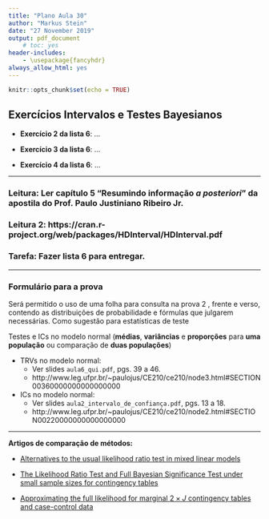 ```yaml
---
title: "Plano Aula 30"
author: "Markus Stein"
date: "27 November 2019"
output: pdf_document
    # toc: yes
header-includes:
    - \usepackage{fancyhdr}
always_allow_html: yes
---
```

\addtolength{\headheight}{1.0cm} 
\pagestyle{fancyplain} 
\rhead{\includegraphics[height=1.5cm]{Logo-40-anos-estatistica.png}}
\lhead{\includegraphics[height=1.5cm]{logoIME60.jpg}}
\chead{UNIVERSIDADE FEDERAL DO RIO GRANDE DO SUL \\
INSTITUTO DE MATEMÁTICA E ESTATÍSTICA \\
DEPARTAMENTO DE ESTATÍSTICA \\
\vspace{0.3cm}
MAT02023 - INFERÊNCIA B - 2019/2
}
\renewcommand{\headrulewidth}{0pt} 


```r
knitr::opts_chunk$set(echo = TRUE)
```

## Exercícios Intervalos e Testes Bayesianos

\vspace{0.5cm}


* **Exercício 2 da lista 6**: ...

\vspace{0.5cm}

* **Exercício 3 da lista 6**: ...

\vspace{0.5cm}

* **Exercício 4 da lista 6**: ...

\vspace{0.5cm}

***
<!-- ### Tarefa: Fazer a lista 3 para entregar. -->
### Leitura: Ler capítulo 5 "Resumindo informação *a posteriori*" da apostila do Prof. Paulo Justiniano Ribeiro Jr.

### Leitura 2: https://cran.r-project.org/web/packages/HDInterval/HDInterval.pdf

### Tarefa: Fazer lista 6 para entregar.
***

<!-- pagina thomas - intervalos -->
<!-- https://notstatschat.rbind.io/2019/06/11/confidence-intervals-not-a-very-strong-property/ -->
<!-- https://notstatschat.rbind.io/2019/06/20/wald-score-lrt-the-picture/ -->

<!-- - writing design -->
<!-- - EM algorithm - git project and rmd; -->
<!-- - SES -->
<!-- - InfB -->
<!--   - marcar sala -->


<!-- explorar nivel e tamanho de testes -->
<!-- explorar nível de confiança e cobertura do intervalo  -->
<!-- fazer questões da prova... teste bayesiano por intervalo??? ver questões que faltaram ser abordadaqs na prova -->


<!-- lista 4 - pegar lista 5 e 6 da marcia-->
<!-- - razão de verossimilhanças monótona -->
<!-- - valor $p$ ...exercicios do casella esta estensos -->
<!-- - testes como intervalos... -->
<!-- - testes bayesianos -->

<!-- lista 5 - pegar exercicios da lista 3 -->
<!-- - teste assintóticos -->
<!-- - TRV para diferenças medias e proporções, razões de variância -->
<!-- - intervalos e testes -->
<!-- http://st551.cwick.co.nz/ -->
<!-- o que acontece se usar formulas p variancias iguais quando na verdade não são?... -->
<!-- http://st551.cwick.co.nz/final_study_guide/ -->
<!-- se variaveis nao sao normais? e se o $n$ não for grande? -->



<!-- lista 6 -->
<!-- - Teste bayesianos -->
<!-- - https://rpubs.com/ulamht/470151 -->
<!-- - http://web.stanford.edu/class/stats200/Lecture20.pdf -->

<!-- trabalho final -->
<!-- cobra passo a passo de realizacao de testes -->
<!-- interpretacoes IC e TH-->
<!-- comparacoes TH/IC exatos/assintoticos -->


<!-- ### Distribuição Categórica (Multinoulli) e Multinomial -->
<!-- Seja $\boldsymbol{I} = (I_1, \ldots, I_k)$, tal que $I_i$  uma a. a. de $\boldsymbol{I} \sim \textit{Categórica}(\boldsymbol{\pi})$, em que $$, ou $\boldsymbol{X} \sim Multinoulli(\boldsymbol{\pi})$, ou $\boldsymbol{X} \sim Multinomial(1, \boldsymbol{\pi})$, então sua f.m.p. é dada por  -->
<!-- $$P({\boldsymbol{X} = \boldsymbol{x}}) = \pi_1^ \pi_k$$ -->
<!-- ou -->

<!-- $$f_{\boldsymbol{X}}(x) = $$ -->


<!-- Olhar aula de testes discretos em   -->
<!-- http://st551.cwick.co.nz/   -->

<!-- valor p e IC - http://st551.cwick.co.nz/lecture/lecture_09/ -->

<!-- t-test... https://www.graphpad.com/support/faqid/1349/ -->

\vspace{0.2cm}

### Formulário para a prova
Será permitido o uso de uma folha para consulta na prova 2 , frente e verso, contendo as  distribuições de probabilidade e fórmulas que julgarem necessárias. Como sugestão para estatísticas de teste

Testes e ICs no modelo normal (**médias**, **variâncias** e **proporções** para **uma população** ou comparação de **duas populações**)  

* TRVs no modelo normal:  
  + Ver slides `aula6_qui.pdf`, pgs. 39 a 46.
  + http://www.leg.ufpr.br/~paulojus/CE210/ce210/node3.html#SECTION00360000000000000000   

* ICs no modelo normal:   
  + Ver slides `aula2_intervalo_de_confiança.pdf`, pgs. 13 a 18.
  + http://www.leg.ufpr.br/~paulojus/CE210/ce210/node2.html#SECTION00220000000000000000  
  
***  

\vspace{0.2cm}

**Artigos de comparação de métodos:**

* [Alternatives to the usual likelihood ratio test in mixed linear models](https://www.sciencedirect.com/science/article/pii/S0167947313002880?via%3Dihub)

* [The Likelihood Ratio Test and Full Bayesian Significance Test under small sample sizes for contingency tables](https://arxiv.org/abs/1611.08862)

* [Approximating the full likelihood for marginal $2 \times J$ contingency tables and case-control data](http://www.isi2015.ibge.gov.br/components/com_users/views/registration/tmpl/media/uploadedFiles/paper/2562/1140/OR-B08-P7-S.pdf)

<!-- aula 30.... exercício lista 6... -->
